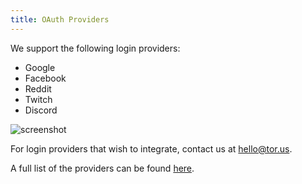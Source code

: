 ```yaml
---
title: OAuth Providers
---
```


We support the following login providers:

- Google
- Facebook
- Reddit
- Twitch
- Discord

![screenshot](../../../static/assets/screenshot-2020-01-02-at-4.58.56-pm.png)

For login providers that wish to integrate, contact us at hello@tor.us.

A full list of the providers can be found
[here](../../direct-auth/supported-authenticators-verifiers.mdx).
